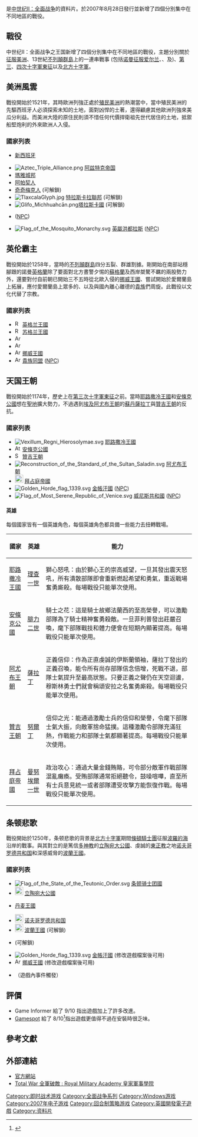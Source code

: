 {{NoteTA
| G1 = Games
| G2 = Sega
}}
{{Infobox VG
| title = 中世纪II：全面战争之王国
| image = File:Medieval 2 Total War Kingdoms.jpg
|developer = The Creative Assembly
| publisher = [[Sega|Sega]]
| released = {{vgrelease new|NA|August 28, 2007|EU|August 31, 2007|AU|September 6, 2007}}
| genre = [[回合制策略游戏|回合制策略]]、[[即时战术游戏|即时战术]]
| modes = [[单人游戏|单人游戏]]，[[多人游戏|多人游戏]]
| platforms = [[Microsoft_Windows|Windows]]
| series =
}}

{{Vgname|中世纪II：全面战争之王国|en=Medieval II: Total War: Kingdoms}}是[[中世纪II：全面战争|中世纪II：全面战争]]的資料片。於2007年8月28日發行並新增了四個分別集中在不同地區的戰役。

==戰役==
中世纪II：全面战争之王国新增了四個分別集中在不同地區的戰役，主題分別關於[[殖民美洲|征服美洲]]、13世紀[[不列顛群島|不列顛群島]]上的一連串戰事 (包括[[诺曼征服爱尔兰|诺曼征服爱尔兰]]、{{link-en|威爾斯征討| Conquest of Wales by Edward I}}、{{link-en|蘇挪戰爭| Scottish–Norwegian War}}及{{link-en|蘇格蘭獨立戰爭| First War of Scottish Independence}})、[[第三次十字軍東征|第三]]、[[第四次十字軍東征|四次十字軍東征]]以及[[北方十字軍|北方十字軍]]。

==美洲風雲==
戰役開始於1521年，其時歐洲列強正處於[[殖民美洲|殖民美洲]]的熱潮當中，當中殖民美洲的先驅西班牙人必須探索未知的土地，面對凶悍的土著，還得顧慮其他歐洲列強來美瓜分利益。而美洲大陸的原住民則須不惜任何代價捍衛祖先世代居住的土地，抵禦船堅炮利的外來歐洲人入侵。

===國家列表===
*{{flagicon|ESP|1506}} [[新西班牙總督轄區|新西班牙]]
*[[File:Aztec_Triple_Alliance.png|border]] [[阿兹特克帝国|阿兹特克帝国]]
*[[瑪雅文明|瑪雅城邦]]
*[[阿帕契族|阿帕契人]]
*[[奇奇梅克人|奇奇梅克人]] (可解鎖)
*[[File:TlaxcalaGlyph.jpg|border]] [[特拉斯卡拉聯邦|特拉斯卡拉聯邦]] (可解鎖)
*[[File:Glifo_Michhuahcān.png|border]][[塔拉斯卡國|塔拉斯卡國]] (可解鎖)
*{{flag|New France}} ([[NPC|NPC]])
*[[File:Flag_of_the_Mosquito_Monarchy.svg|border]] [[蚊子海岸|英屬洪都拉斯]] ([[NPC|NPC]])

==英伦霸主==
戰役開始於1258年，當時的[[不列顛群島|不列顛群島]]四分五裂、群雄割據。剛開始在南部站穩腳跟的諾曼[[英格蘭|英格蘭]]除了要面對北方晝警夕惕的[[蘇格蘭|蘇格蘭]]及西岸桀驁不羈的{{tsl|en|Principality of Wales|威尔士親王國}}兩股勢力外，還要對付自前朝已開始三不五時從北歐入侵的[[挪威王國|挪威王國]]、嘗試開始於愛爾蘭島上拓展，應付愛爾蘭島上眾多的{{tsl|en|Gaelic Ireland|蓋爾諸國}}、以及與國內離心離德的[[第六代萊斯特伯爵西蒙·德孟福爾|貴族]]們周旋。此戰役以文化代替了宗教。
===國家列表===
*[[File:Royal_Arms_of_England.svg|16px]] [[英格兰王國|英格兰王國]]
*[[File:Royal_Arms_of_the_Kingdom_of_Scotland.svg|16px]] [[苏格兰王國|苏格兰王國]]
*[[File:Arms_of_Llywelyn.svg|16px]] {{tsl|en|Principality of Wales|威尔士親王國}}
*[[File:Arms_of_Ireland_(historical).svg|16px]] {{tsl|en|Gaelic Ireland|蓋爾愛爾蘭王國}}
*[[File:Arms_of_Norway.svg|16px]] [[挪威王國|挪威王國]]
*[[File:Armoiries_seigneurs_Montfort.svg|16px]] [[第六代萊斯特伯爵西蒙·德孟福爾|貴族同盟]] ([[NPC|NPC]])

==天国王朝==
戰役開始於1174年，歷史上在[[第三次十字軍東征|第三次十字軍東征]]之前。當時[[耶路撒冷王國|耶路撒冷王國]]和[[安條克公國|安條克公國]]想在[[聖地|聖地]]擴大勢力，不過遇到[[埃及|埃及]][[阿尤布王朝|阿尤布王朝]]的[[苏丹_(称谓)|蘇丹]][[薩拉丁|薩拉丁]]與[[贊吉王朝|贊吉王朝]]的反抗。

===國家列表===
*[[File:Vexillum_Regni_Hierosolymae.svg|border]] [[耶路撒冷王國|耶路撒冷王國]]
*[[File:Attributed_Coat_of_Arms_of_the_Principality_of_Antioch.svg|16px]] [[安條克公國|安條克公國]]
*[[File:SelcukluKartali2.png|16px]] [[贊吉王朝|贊吉王朝]]
*[[File:Reconstruction_of_the_Standard_of_the_Sultan_Saladin.svg|border]] [[阿尤布王朝|阿尤布王朝]]
*[[File:Byzantine_imperial_flag,_14th_century.svg|22px]] [[拜占庭帝國|拜占庭帝國]] 
*[[File:Golden_Horde_flag_1339.svg|border]] [[金帳汗國|金帳汗國]] ([[NPC|NPC]])
*[[File:Flag_of_Most_Serene_Republic_of_Venice.svg|border]] [[威尼斯共和國|威尼斯共和國]] ([[NPC|NPC]])

====英雄====
每個國家皆有一個英雄角色，每個英雄角色都具備一些能力去扭轉戰場。

{| class="wikitable"
! '''國家''' !! '''英雄''' !! '''能力'''
|-
|rowspan="1" | [[耶路撒冷王國|耶路撒冷王國]] || [[理查一世|理查一世]] || 獅心怒吼：由於獅心王的崇高威望，一旦其發出震天怒吼，所有潰散部隊即會重新燃起希望和勇氣，重返戰場奮勇廝殺。每場戰役只能單次使用。
|-
|rowspan="1" | [[安條克公國|安條克公國]] || [[腓力二世_(法蘭西)|腓力二世]] || 騎士之花：這是騎士故鄉法蘭西的至高榮譽，可以激勵部隊為了騎士精神奮勇殺敵。一旦菲利普發出莊嚴召喚，麾下部隊戰技和體力便會在短期內顯著提高。每場戰役只能單次使用。
|-
|rowspan="1" | [[阿尤布王朝|阿尤布王朝]] || [[薩拉丁|薩拉丁]] || 正義信仰：作為正直虔誠的伊斯蘭領袖，薩拉丁發出的正義召喚，能令所有尚存部隊信念倍增，死戰不退，部隊士氣提升至最高狀態。只要正義之聲仍在天空迴盪，穆斯林勇士們就會稱頌安拉之名奮勇廝殺。每場戰役只能單次使用。
|-
|rowspan="1" | [[贊吉王朝|贊吉王朝]] || [[努爾丁|努爾丁]] || 信仰之光：能通過激勵士兵的信仰和榮譽，令麾下部隊士氣大振，向敵軍捨命猛撲。這種激勵令部隊充滿狂熱，作戰能力和部隊士氣都顯著提高。每場戰役只能單次使用。
|-
|rowspan="1" | [[拜占庭帝國|拜占庭帝國]] || [[曼努埃爾一世_(拜占庭)|曼努埃爾一世]] || 政治攻心：通過大量金錢賄賂，可令部分敵軍作戰部隊混亂癱瘓。受賄部隊通常拒絕聽令，鼓噪喧嘩，直至所有士兵意見統一或者部隊遭受攻擊方能恢復作戰。每場戰役只能單次使用。
|}

==条顿悲歌==
戰役開始於1250年，条顿悲歌的背景是[[北方十字軍|北方十字軍]]期間[[條頓騎士團|條頓騎士團]]征服[[波羅的海|波羅的海]]沿岸的戰事。與其對立的是篤信[[多神教|多神教]]的[[立陶宛大公國|立陶宛大公國]]、虔誠的[[東正教|東正教]]之地[[诺夫哥罗德共和国|诺夫哥罗德共和国]]和深感威脅的[[波蘭王國_(1385年-1569年)|波蘭王國]]。

===國家列表===
*[[File:Flag_of_the_State_of_the_Teutonic_Order.svg|border]] [[条顿骑士团國|条顿骑士团國]]
*[[File:Grand_Duchy_of_Lithuania_banner.svg|22px]] [[立陶宛大公國|立陶宛大公國]]
*{{flagicon|DEN}} [[丹麦王國|丹麦王國]]
*[[File:Banner_of_the_Novgorod_Republic_(c._1385).svg|22px]] [[诺夫哥罗德共和国|诺夫哥罗德共和国]]
*[[File:Kingdom_of_Poland-flag.svg|22px]] [[波蘭王國_(1385年-1569年)|波蘭王國]] (可解鎖)
*{{Flag|Holy Roman Empire}} (可解鎖)
*[[File:Golden_Horde_flag_1339.svg|border]] [[金帳汗國|金帳汗國]] (修改遊戲檔案後可用)
*[[File:Arms_of_Norway.svg|16px]] [[挪威王國|挪威王國]] (修改遊戲檔案後可用)
* {{flag|Kalmar Union}}（遊戲內事件觸發）

==評價==
{{VG Reviews
|rev1 = [[Games_for_Windows:_The_Official_Magazine|Games for Windows]]
|rev1Score =8/10<ref name="Games for Windows">{{cite journal | last = Molloy | first = Sean | date = 2007 October | title = Medieval II: Total War-Kingdoms: Braveheart Meets Apocalypto | journal = Games for Windows: The Official Magazine | issue = 11 | pages = 66 | publisher = Ziff Davis Media }}</ref>
}}
*Game Informer 給了 9/10 指出遊戲加上了許多改進。
*[[Gamespot|Gamespot]] 給了 8/10<ref>{{Cite web | date = 2007-09-08 | title = Medieval II: Total War Kingdoms Review for PC - GameSpot | accessdate = 2009-10-25 | url = http://uk.gamespot.com/pc/strategy/medievaliitotalwarkingdoms/review.html?tag=tabs;reviews | deadurl = yes | archiveurl = https://web.archive.org/web/20070821072536/http://uk.gamespot.com/pc/strategy/medievaliitotalwarkingdoms/review.html?tag=tabs%3Breviews | archivedate = 2007-08-21 }}</ref>指出遊戲更值得不過在安裝時很乏味。

==參考文獻==
{{reflist|30em}}

== 外部連結 ==
* [https://web.archive.org/web/20100122010504/http://www.totalwar.com/index.html?page=%2Fus%2Fmedieval2%2Fgameinfo%2Fkingdoms%2Findex.html&nav=%2Fus%2Fmedieval2%2F1%2F4%2F 官方網站]
* [http://totalwar.honga.net/ Total War 全軍破敵 : Royal Military Academy 皇家軍事學院]{{Wayback|url=http://totalwar.honga.net/ |date=20201025075954 }}

{{全面战争系列}}

{{DEFAULTSORT:Medieval II, Total War, Kingdoms}}
[[Category:即时战术游戏|Category:即时战术游戏]]
[[Category:全面战争系列|Category:全面战争系列]]
[[Category:Windows游戏|Category:Windows游戏]]
[[Category:2007年电子游戏|Category:2007年电子游戏]]
[[Category:回合制策略游戏|Category:回合制策略游戏]]
[[Category:英國開發電子遊戲|Category:英國開發電子遊戲]]
[[Category:资料片|Category:资料片]]